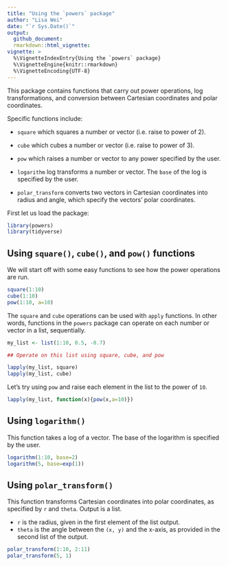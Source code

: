 ```yaml
---
title: "Using the `powers` package"
author: "Lisa Wei"
date: "`r Sys.Date()`"
output:
  github_document:
  rmarkdown::html_vignette:
vignette: >
  %\VignetteIndexEntry{Using the `powers` package}
  %\VignetteEngine{knitr::rmarkdown}
  %\VignetteEncoding{UTF-8}
---
```


This package contains functions that carry out power operations, log transformations, and conversion between Cartesian coordinates and polar coordinates.

Specific functions include:

  * `square` which squares a number or vector (i.e. raise to power of 2).

  * `cube` which cubes a number or vector (i.e. raise to power of 3).

  * `pow` which raises a number or vector to any power specified by the user.

  * `logarithm` log transforms a number or vector. The `base` of the log is specified by the user.

  * `polar_transform` converts two vectors in Cartesian coordinates into radius and angle, which specify the vectors' polar coordinates.
  

First let us load the package:
```r
library(powers)
library(tidyverse)
```

## Using `square()`, `cube()`, and `pow()` functions

We will start off with some easy functions to see how the power operations are run.

```r
square(1:10)
cube(1:10)
pow(1:10, a=10)
```

The `square` and `cube` operations can be used with `apply` functions. In other words, functions in the `powers` package can operate on each number or vector in a list, sequentially. 

```r
my_list <- list(1:10, 0.5, -0.7)

## Operate on this list using square, cube, and pow

lapply(my_list, square)
lapply(my_list, cube)
```

Let's try using `pow` and raise each element in the list to the power of `10`. 

```r
lapply(my_list, function(x){pow(x,a=10)})

```


## Using `logarithm()`

This function takes a log of a vector. The base of the logarithm is specified by the user.

```r
logarithm(1:10, base=2)
logarithm(5, base=exp(1))
```


## Using `polar_transform()`

This function transforms Cartesian coordinates into polar coordinates, as specified by `r` and `theta`. Output is a list.
  
  * `r` is the radius, given in the first element of the list output.
  * `theta` is the angle between the `(x, y)` and the x-axis, as provided in the second list of the output.

```r
polar_transform(1:10, 2:11)
polar_transform(5, 1)
```



